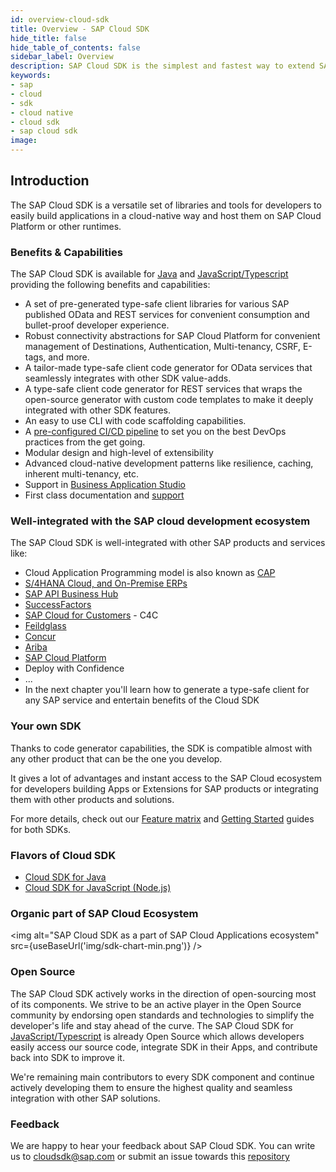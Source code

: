 ```yaml
---
id: overview-cloud-sdk
title: Overview - SAP Cloud SDK
hide_title: false
hide_table_of_contents: false
sidebar_label: Overview
description: SAP Cloud SDK is the simplest and fastest way to extend SAP services and applications in the cloud.
keywords:
- sap
- cloud
- sdk
- cloud native
- cloud sdk
- sap cloud sdk
image:
---
```


<!--
:::success Cloud SDK customer survey
Please, take our [survey](https://sapinsights.eu.qualtrics.com/jfe/form/SV_0pUmWpCadpoLhyZ) to help future development of Cloud SDK. Thanks in advance for valuable feedback!
:::
-->


## Introduction

The SAP Cloud SDK is a versatile set of libraries and tools for developers to easily build applications in a cloud-native way and host them on SAP Cloud Platform or other runtimes.

### Benefits & Capabilities

The SAP Cloud SDK is available for [Java](../java/getting-started.mdx) and [JavaScript/Typescript](../js/getting-started.mdx) providing the following benefits and capabilities:

- A set of pre-generated type-safe client libraries for various SAP published OData and REST services for convenient consumption and bullet-proof developer experience.
- Robust connectivity abstractions for SAP Cloud Platform for convenient management of Destinations, Authentication, Multi-tenancy, CSRF, E-tags, and more.
- A tailor-made type-safe client code generator for OData services that seamlessly integrates with other SDK value-adds.
- A type-safe client code generator for REST services that wraps the open-source generator with custom code templates to make it deeply integrated with other SDK features.
- An easy to use CLI with code scaffolding capabilities.
- A [pre-configured CI/CD pipeline](../related-projects/piper.mdx) to set you on the best DevOps practices from the get going.
- Modular design and high-level of extensibility
- Advanced cloud-native development patterns like resilience, caching, inherent multi-tenancy, etc.
- Support in [Business Application Studio](https://developers.sap.com/tutorials/appstudio-onboarding.html)
- First class documentation and [support](../overview/support.mdx)

### Well-integrated with the SAP cloud development ecosystem

The SAP Cloud SDK is well-integrated with other SAP products and services like:

- Cloud Application Programming model is also known as [CAP](../related-projects/cap.mdx)
- [S/4HANA Cloud, and On-Premise ERPs](https://www.sap.com/products/s4hana-erp.html)
- [SAP API Business Hub](https://api.sap.com/)
- [SuccessFactors](https://www.sap.com/products/human-resources-hcm.html)
- [SAP Cloud for Customers](https://www.sap.com/products/sales-cloud.html) - C4C
- [Feildglass](https://www.fieldglass.com/)
- [Concur](https://www.concur.com/)
- [Ariba](https://www.ariba.com/)
- [SAP Cloud Platform](https://www.sap.com/products/cloud-platform.html )
- Deploy with Confidence
- ...
- In the next chapter you'll learn how to generate a type-safe client for any SAP service and entertain benefits of the Cloud SDK

### Your own SDK

Thanks to code generator capabilities, the SDK is compatible almost with any other product that can be the one you develop.

It gives a lot of advantages and instant access to the SAP Cloud ecosystem for developers building Apps or Extensions for SAP products or integrating them with other products and solutions.

For more details, check out our [Feature matrix](./feature-matrix.mdx) and [Getting Started](./getting-started.mdx) guides for both SDKs.

### Flavors of Cloud SDK

- [Cloud SDK for Java](../java/overview-cloud-sdk-for-java )
- [Cloud SDK for JavaScript (Node.js)](../js/overview-cloud-sdk-for-javascript )

### Organic part of SAP Cloud Ecosystem

<img alt="SAP Cloud SDK as a part of SAP Cloud Applications ecosystem" src={useBaseUrl('img/sdk-chart-min.png')} />

### Open Source
The SAP Cloud SDK actively works in the direction of open-sourcing most of its components. We strive to be an active player in the Open Source community by endorsing open standards and technologies to simplify the developer's life and stay ahead of the curve. The SAP Cloud SDK for [JavaScript/Typescript](https://github.com/SAP/cloud-sdk-js) is already Open Source which allows developers easily access our source code, integrate SDK in their Apps, and contribute back into SDK to improve it.

We're remaining main contributors to every SDK component and continue actively developing them to ensure the highest quality and seamless integration with other SAP solutions.

### Feedback
We are happy to hear your feedback about SAP Cloud SDK. You can write us to cloudsdk@sap.com or submit an issue
towards this [repository](https://github.com/SAP/cloud-sdk/issues/new?assignees=&labels=feedback&template=feedback.md&title=)
